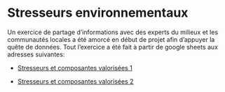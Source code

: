 # Stresseurs environnementaux

Un exercice de partage d'informations avec des experts du milieux et les communautés locales a été amorcé en début de projet afin d'appuyer la quête de données. Tout l'exercice a été fait à partir de google sheets aux adresses suivantes:

- [Stresseurs et composantes valorisées 1](https://docs.google.com/spreadsheets/d/1C3HEsIMhFXhfkYSmgdoFrHpCU24W4L03V3WSscqxv9Q/edit#gid=0){target="_blank"}

- [Stresseurs et composantes valorisées 2](https://docs.google.com/spreadsheets/d/1_v3SBoiYBwVF3qwWjglFn9uerL-1ZwaaThAWuQIahOk/edit#gid=0){target="_blank"}

